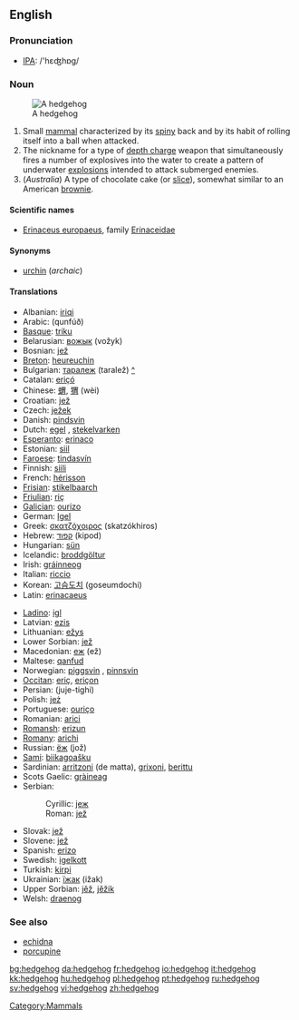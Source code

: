 ==English==

===Pronunciation===
*[[w:IPA|IPA]]: /'hɛʤhɒg/

=== Noun ===
[[Image:Igel01.jpg|thumb|A hedgehog]]

{{wikipedia}}
{{en-noun}}

# Small [[mammal]] characterized by its [[spiny]] back and by its habit of rolling itself into a ball when attacked.
# The nickname for a type of [[depth charge]] weapon that simultaneously fires a number of explosives into the water to create a pattern of underwater [[explosion]]s intended to attack submerged enemies.
# (''Australia'') A type of chocolate cake (or [[slice]]), somewhat similar to an American [[brownie]].

====Scientific names====
*[[Erinaceus europaeus]], family [[Erinaceidae]]

====Synonyms====
*[[urchin]] (''archaic'')

====Translations====
{{trans-top|animal}}
*Albanian: [[iriqi]]
*Arabic: {{ARchar|[[قنفذ|قُنْفُذ]]}} (qunfúð) {{m}}
*[[Basque]]: [[triku]]
*Belarusian: [[вожык]] (vožyk) {{m}}
*Bosnian: [[jež]] {{m}}
*[[Breton]]: [[heureuchin]]
*Bulgarian: [[таралеж]] (taralež) [[:bg:таралеж|^]]
*Catalan: [[eriçó]] {{m}}
*Chinese: [[蝟]], [[猬]] (wèi)
*Croatian: [[jež]] {{m}}
*Czech: [[ježek]] {{m}}
*Danish: [[pindsvin]] {{n}}
*Dutch: [[egel]] {{m}}, [[stekelvarken]] {{n}}
*[[Esperanto]]: [[erinaco]]
*Estonian: [[siil]]
*[[Faroese]]: [[tindasvín]]
*Finnish: [[siili]]
*French: [[hérisson]] {{m}}
*[[Frisian]]: [[stikelbaarch]]
*[[Friulian]]: [[riç]]
*[[Galician]]: [[ourizo]]
*German: [[Igel]] {{m}}
*Greek: [[σκατζόχοιρος]] (skatzókhiros)
*Hebrew: [[קפוד]] (kipod)
*Hungarian: [[sün]]
*Icelandic: [[broddgöltur]] {{m}}
*Irish: [[gráinneog]]
*Italian: [[riccio]] {{m}}
*Korean:  [[고슴도치]] (goseumdochi)
*Latin: [[erinacaeus]] {{m}}
{{trans-mid}}
*[[Ladino]]: [[igl]]
*Latvian: [[ezis]]
*Lithuanian: [[ežys]]
*Lower Sorbian: [[jež]]
*Macedonian: [[еж]] (ež) {{m}}
*Maltese: [[qanfud]]
*Norwegian: [[piggsvin]] {{n}}, [[pinnsvin]] {{n}}
*[[Occitan]]: [[eriç]], [[eriçon]]
*Persian: {{FAchar|[[جوجهتیغی]]}} (juje-tighi)
*Polish: [[jeż]] {{m}}
*Portuguese: [[ouriço]] {{m}}
*Romanian: [[arici]]
*[[Romansh]]: [[erizun]]
*[[Romany]]: [[arichi]] {{m}}
*Russian: [[ёж]] (jož) {{m}}
*[[Sami]]: [[biikagoašku]]
*Sardinian: [[arritzoni]] (de matta), [[grixoni]], [[berittu]]
*Scots Gaelic: [[gràineag]]
*Serbian:
*:Cyrillic: [[јеж#Serbian|јеж]] {{m}}
*:Roman: [[jež#Serbian|jež]] {{m}}
*Slovak: [[jež]]
*Slovene: [[jež]] {{m}}
*Spanish: [[erizo]] {{m}}
*Swedish: [[igelkott]] {{c}}
*Turkish: [[kirpi]]
*Ukrainian: [[їжак]] (ižak) {{m}}
*Upper Sorbian: [[jěž]], [[jěžik]]
*Welsh: [[draenog]]
{{trans-bottom}}

===See also===
*[[echidna]]
*[[porcupine]]

[[Category:Mammals]]

[[bg:hedgehog]]
[[da:hedgehog]]
[[fr:hedgehog]]
[[io:hedgehog]]
[[it:hedgehog]]
[[kk:hedgehog]]
[[hu:hedgehog]]
[[pl:hedgehog]]
[[pt:hedgehog]]
[[ru:hedgehog]]
[[sv:hedgehog]]
[[vi:hedgehog]]
[[zh:hedgehog]]